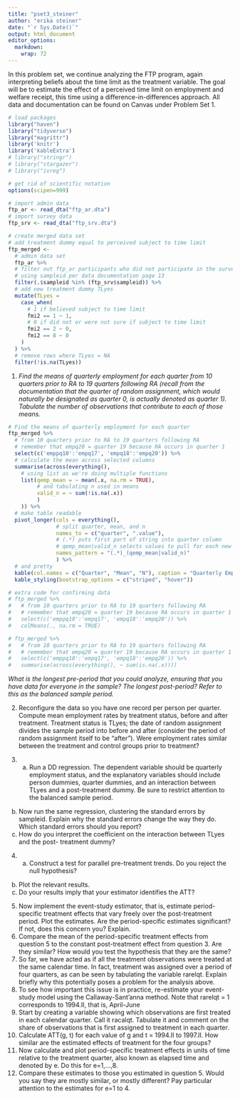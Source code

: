 ```yaml
---
title: "pset3_steiner"
author: "erika steiner"
date: "`r Sys.Date()`"
output: html_document
editor_options: 
  markdown: 
    wrap: 72
---
```


In this problem set, we continue analyzing the FTP program, again
interpreting beliefs about the time limit as the treatment variable. The
goal will be to estimate the effect of a perceived time limit on
employment and welfare receipt, this time using a
difference-in-differences approach. All data and documentation can be
found on Canvas under Problem Set 1.

```r

# load packages
library("haven")
library("tidyverse")
library("magrittr")
library('knitr')
library('kableExtra')
# library("stringr")
# library("stargazer")
# library("ivreg")

# get rid of scientific notation
options(scipen=999)
```

```r
# import admin data
ftp_ar <- read_dta("ftp_ar.dta")
# import survey data
ftp_srv <- read_dta("ftp_srv.dta")

# create merged data set
# add treatment dummy equal to perceived subject to time limit
ftp_merged <- 
  # admin data set
  ftp_ar %>% 
  # filter out ftp_ar participants who did not participate in the survey
  # using sampleid per data documentation page 13
  filter(.$sampleid %in% (ftp_srv$sampleid)) %>% 
  # add new treatment dummy TLyes
  mutate(TLyes = 
    case_when(
      # 1 if believed subject to time limit
      fmi2 == 1 ~ 1,
      # 0 if did not or were not sure if subject to time limit
      fmi2 == 2 ~ 0,
      fmi2 == 8 ~ 0
    )
  ) %>% 
  # remove rows where TLyes = NA
  filter(!is.na(TLyes))
```

1.  *Find the means of quarterly employment for each quarter from 10
    quarters prior to RA to 19 quarters following RA (recall from the
    documentation that the quarter of random assignment, which would
    naturally be designated as quarter 0, is actually denoted as quarter
    1). Tabulate the number of observations that contribute to each of
    those means.*

```r
# Find the means of quarterly employment for each quarter
ftp_merged %>% 
  # from 10 quarters prior to RA to 19 quarters following RA
  # remember that empq20 = quarter 19 because RA occurs in quarter 1
  select(c('emppq10':'empq17', 'empq18':'empq20')) %>% 
  # calculate the mean across selected columns
  summarise(across(everything(),
    # using list as we're doing multiple functions
    list(qemp_mean = ~ mean(.x, na.rm = TRUE),
         # and tabulating n used in means
         valid_n = ~ sum(!is.na(.x))
         )
    )) %>% 
  # make table readable
  pivot_longer(cols = everything(),
               # split quarter, mean, and n
               names_to = c("quarter", ".value"),
               # (.*) puts first part of string into quarter column
               # qemp_mean|valid_n selects values to pull for each new mean/n col
               names_pattern = "(.*)_(qemp_mean|valid_n)"
               ) %>% 
  # and pretty
  kable(col.names = c("Quarter", "Mean", "N"), caption = "Quarterly Employment Means") %>% 
  kable_styling(bootstrap_options = c("striped", "hover"))

# extra code for confirming data
# ftp_merged %>% 
#   # from 10 quarters prior to RA to 19 quarters following RA
#   # remember that empq20 = quarter 19 because RA occurs in quarter 1
#   select(c('emppq10':'empq17', 'empq18':'empq20')) %>% 
#   colMeans(., na.rm = TRUE)

# ftp_merged %>% 
#   # from 10 quarters prior to RA to 19 quarters following RA
#   # remember that empq20 = quarter 19 because RA occurs in quarter 1
#   select(c('emppq10':'empq17', 'empq18':'empq20')) %>%
#   summarise(across(everything(), ~ sum(is.na(.x))))

```

*What is the longest pre-period that you could analyze, ensuring that
you have data for everyone in the sample? The longest post-period? Refer
to this as the balanced sample period.*

2.  Reconfigure the data so you have one record per person per quarter.
    Compute mean employment rates by treatment status, before and after
    treatment. Treatment status is TLyes; the date of random assignment
    divides the sample period into before and after (consider the period
    of random assignment itself to be “after”). Were employment rates
    similar between the treatment and control groups prior to treatment?

3.  

    (a) Run a DD regression. The dependent variable should be quarterly
        employment status, and the explanatory variables should include
        person dummies, quarter dummies, and an interaction between
        TLyes and a post-treatment dummy. Be sure to restrict attention
        to the balanced sample period.

<!-- -->

(b) Now run the same regression, clustering the standard errors by
    sampleid. Explain why the standard errors change the way they do.
    Which standard errors should you report?
(c) How do you interpret the coefficient on the interaction between
    TLyes and the post- treatment dummy?

<!-- -->

4.  

    (a) Construct a test for parallel pre-treatment trends. Do you
        reject the null hypothesis?

<!-- -->

(b) Plot the relevant results.
(c) Do your results imply that your estimator identifies the ATT?

<!-- -->

5.  Now implement the event-study estimator, that is, estimate
    period-specific treatment effects that vary freely over the
    post-treatment period. Plot the estimates. Are the period-specific
    estimates significant? If not, does this concern you? Explain.
6.  Compare the mean of the period-specific treatment effects from
    question 5 to the constant post-treatment effect from question 3.
    Are they similar? How would you test the hypothesis that they are
    the same?
7.  So far, we have acted as if all the treatment observations were
    treated at the same calendar time. In fact, treatment was assigned
    over a period of four quarters, as can be seen by tabulating the
    variable rarelqt. Explain briefly why this potentially poses a
    problem for the analysis above.
8.  To see how important this issue is in practice, re-estimate your
    event-study model using the Callaway-Sant’anna method. Note that
    rarelqt = 1 corresponds to 1994.II, that is, April-June
9.  Start by creating a variable showing which observations are first
    treated in each calendar quarter. Call it racalqt. Tabulate it and
    comment on the share of observations that is first assigned to
    treatment in each quarter.
10. Calculate ATT(g, t) for each value of g and t = 1994.II to 1997.II.
    How similar are the estimated effects of treatment for the four
    groups?
11. Now calculate and plot period-specific treatment effects in units of
    time relative to the treatment quarter, also known as elapsed time
    and denoted by e. Do this for e=1,...,8.
12. Compare these estimates to those you estimated in question 5. Would
    you say they are mostly similar, or mostly different? Pay particular
    attention to the estimates for e=1 to 4.
